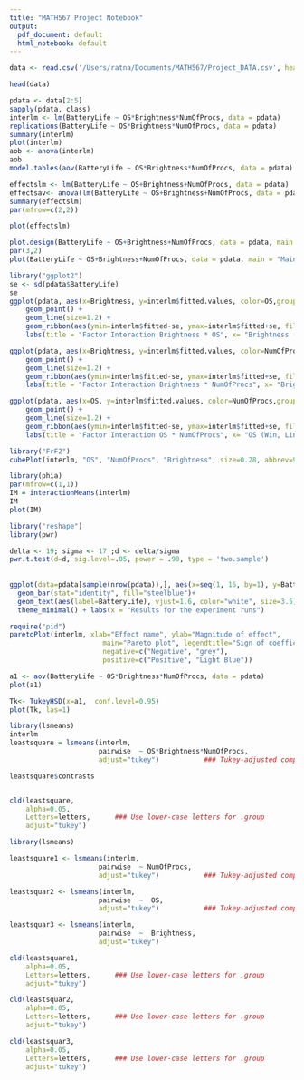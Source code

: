 ---
title: "MATH567 Project Notebook"
output:
  pdf_document: default
  html_notebook: default
---


```{r}
data <- read.csv('/Users/ratna/Documents/MATH567/Project_DATA.csv', header = TRUE)

head(data)
```

```{r}
pdata <- data[2:5]
sapply(pdata, class)
interlm <- lm(BatteryLife ~ OS*Brightness*NumOfProcs, data = pdata)
replications(BatteryLife ~ OS*Brightness*NumOfProcs, data = pdata)
summary(interlm)
plot(interlm)
aob <- anova(interlm)
aob
model.tables(aov(BatteryLife ~ OS*Brightness*NumOfProcs, data = pdata) , "means")

```



```{r}
effectslm <- lm(BatteryLife ~ OS+Brightness+NumOfProcs, data = pdata)
effectsav<- anova(lm(BatteryLife ~ OS+Brightness+NumOfProcs, data = pdata))
summary(effectslm)
par(mfrow=c(2,2))

plot(effectslm)
```
```{r}
plot.design(BatteryLife ~ OS+Brightness+NumOfProcs, data = pdata, main = "Main Effects Plot")
par(3,2)
plot(BatteryLife ~ OS+Brightness+NumOfProcs, data = pdata, main = "Main Effects Plot")
```
```{r}
library("ggplot2")
se <- sd(pdata$BatteryLife)
se
ggplot(pdata, aes(x=Brightness, y=interlm$fitted.values, color=OS,group=OS)) + 
    geom_point() + 
    geom_line(size=1.2) +
    geom_ribbon(aes(ymin=interlm$fitted-se, ymax=interlm$fitted+se, fill=OS),alpha=0.3) + 
    labs(title = "Factor Interaction Brightness * OS", x= "Brightness (High, Low)", y="Battery Life", color="OS", fill="OS") + theme_classic() + theme(text=element_text(size=20))

ggplot(pdata, aes(x=Brightness, y=interlm$fitted.values, color=NumOfProcs,group=NumOfProcs)) + 
    geom_point() + 
    geom_line(size=1.2) +
    geom_ribbon(aes(ymin=interlm$fitted-se, ymax=interlm$fitted+se, fill=NumOfProcs),alpha=0.3) + 
    labs(title = "Factor Interaction Brightness * NumOfProcs", x= "Brightness (High, Low)", y="Battery Life", color="NumOfProcs", fill="NumOfProcs") + theme_classic() + theme(text=element_text(size=20))

ggplot(pdata, aes(x=OS, y=interlm$fitted.values, color=NumOfProcs,group=NumOfProcs)) + 
    geom_point() + 
    geom_line(size=1.2) +
    geom_ribbon(aes(ymin=interlm$fitted-se, ymax=interlm$fitted+se, fill=NumOfProcs),alpha=0.3) + 
    labs(title = "Factor Interaction OS * NumOfProcs", x= "OS (Win, Linux)", y="Battery Life", color="NumOfProcs", fill="NumOfProcs") + theme_classic() + theme(text=element_text(size=20))


```



```{r}
library("FrF2")
cubePlot(interlm, "OS", "NumOfProcs", "Brightness", size=0.28, abbrev=9, cex.clab	=1)
```

```{r}
library(phia)
par(mfrow=c(1,1))
IM = interactionMeans(interlm)
IM
plot(IM)

```

```{r}
library("reshape")
library(pwr)

delta <- 19; sigma <- 17 ;d <- delta/sigma
pwr.t.test(d=d, sig.level=.05, power = .90, type = 'two.sample')
 
 
ggplot(data=pdata[sample(nrow(pdata)),], aes(x=seq(1, 16, by=1), y=BatteryLife)) +
  geom_bar(stat="identity", fill="steelblue")+
  geom_text(aes(label=BatteryLife), vjust=1.6, color="white", size=3.5)+
  theme_minimal() + labs(x = "Results for the experiment runs")


```

```{r}
require("pid")
paretoPlot(interlm, xlab="Effect name", ylab="Magnitude of effect",
                       main="Pareto plot", legendtitle="Sign of coefficient",
                       negative=c("Negative", "grey"),
                       positive=c("Positive", "Light Blue"))
```

```{r}
a1 <- aov(BatteryLife ~ OS*Brightness*NumOfProcs, data = pdata)
plot(a1)

Tk<- TukeyHSD(x=a1,  conf.level=0.95)
plot(Tk, las=1)

```

```{r}
library(lsmeans)
interlm
leastsquare = lsmeans(interlm,
                      pairwise  ~ OS*Brightness*NumOfProcs, 
                      adjust="tukey")           ### Tukey-adjusted comparisons

leastsquare$contrasts


cld(leastsquare,
    alpha=0.05, 
    Letters=letters,      ### Use lower-case letters for .group
    adjust="tukey")

```
```{r}

library(lsmeans)

leastsquare1 <- lsmeans(interlm,
                      pairwise  ~ NumOfProcs, 
                      adjust="tukey")           ### Tukey-adjusted comparisons

leastsquar2 <- lsmeans(interlm,
                      pairwise  ~  OS, 
                      adjust="tukey")           ### Tukey-adjusted comparisons

leastsquar3 <- lsmeans(interlm,
                      pairwise  ~  Brightness, 
                      adjust="tukey")  

cld(leastsquare1,
    alpha=0.05, 
    Letters=letters,      ### Use lower-case letters for .group
    adjust="tukey")

cld(leastsquar2,
    alpha=0.05, 
    Letters=letters,      ### Use lower-case letters for .group
    adjust="tukey")

cld(leastsquar3,
    alpha=0.05, 
    Letters=letters,      ### Use lower-case letters for .group
    adjust="tukey")

```

